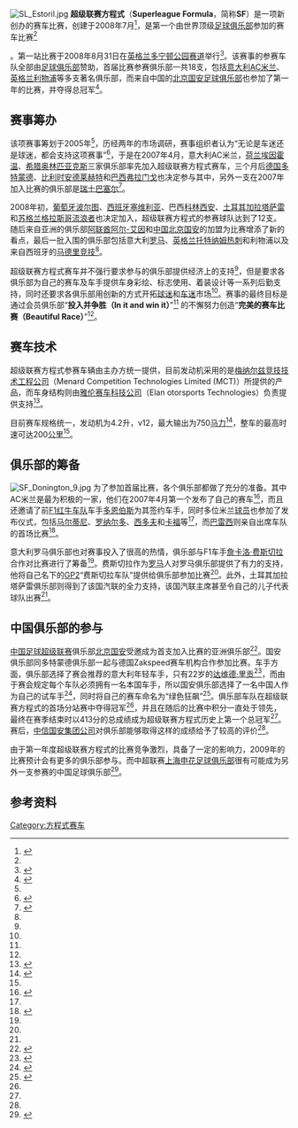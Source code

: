 [[File:SL_Estoril.jpg|right]]
'''超级联赛方程式'''（'''Superleague Formula'''，简称'''SF'''）是一项新创办的赛车比赛，创建于2008年7月<ref name="超级联盟方程式赛车大赛(Super League Formula) 简介
">{{cite web|url=http://www.98957.net/show.aspx?id=7995&cid=908|title=超级联盟方程式赛车大赛(Super League Formula) 简介|accessdate=2008-11-28|work=中国体育招商网}}{{dead link|date=2018年1月 |bot=InternetArchiveBot |fix-attempted=yes }}</ref>，是第一个由世界顶级[[足球俱乐部|足球俱乐部]]参加的赛车比赛<ref name="What we want/do">{{cite web|url=http://www.superleagueformula.com/superleague/What-is-SF/What-we-want-do|title={{english}}What we want/do|accessdate=2008-11-28|work=superleagueformula.com|deadurl=yes|archiveurl=https://web.archive.org/web/20090129153515/http://superleagueformula.com/superleague/What-is-SF/What-we-want-do|archivedate=2009-01-29}}</ref>。第一站比赛于2008年8月31日在[[英格兰|英格兰]][[多宁顿公园赛道|多宁顿公园赛道]]举行<ref name="足球豪门染指赛车 超级联赛方程式即将拉开战幕
">{{cite web|url=http://sports.sina.com.cn/f1/2008-08-01/09203824362.shtml|title=足球豪门染指赛车 超级联赛方程式即将拉开战幕|accessdate=2008-11-28|work=足球报|archive-date=2016-03-04|archive-url=https://web.archive.org/web/20160304120319/http://sports.sina.com.cn/f1/2008-08-01/09203824362.shtml|dead-url=no}}</ref>。该赛事的参赛车队全部由[[足球俱乐部|足球俱乐部]]赞助，首届比赛参赛俱乐部一共18支，包括[[意大利|意大利]][[AC米兰|AC米兰]]、[[英格兰|英格兰]][[利物浦足球俱乐部|利物浦]]等多支著名俱乐部，而来自中国的[[北京国安足球俱乐部|北京国安足球俱乐部]]也参加了第一年的比赛，并夺得总冠军<ref name="SF General Standings
">{{cite web|url=http://www.superleagueformula.com/superleague/Results/General-Standings|title={{english}}SF General Standings|accessdate=2008-11-28|work=superleagueformula.com|deadurl=yes|archiveurl=https://web.archive.org/web/20081101210934/http://superleagueformula.com/superleague/Results/General-Standings|archivedate=2008-11-01}}</ref>。

== 赛事筹办 ==
该项赛事筹划于2005年<ref name="足球豪门染指赛车 超级联赛方程式即将拉开战幕"/>，历经两年的市场调研，赛事组织者认为“无论是车迷还是球迷，都会支持这项赛事”<ref name="“超级联赛方程式赛”成立 马尔蒂尼为米兰试车">{{cite web|url=http://sports.sohu.com/20070405/n249223388.shtml|title=“超级联赛方程式赛”成立 马尔蒂尼为米兰试车|accessdate=2008-11-28|work=重庆晚报|archive-date=2008-01-04|archive-url=https://web.archive.org/web/20080104095413/http://sports.sohu.com/20070405/n249223388.shtml|dead-url=no}}</ref>，于是在2007年4月，意大利AC米兰，[[荷兰|荷兰]][[PSV埃因霍温|埃因霍温]]、[[希腊|希腊]][[奥林匹亚克斯|奥林匹亚克斯]]三家俱乐部率先加入超级联赛方程式赛车，三个月后[[德国|德国]][[多特蒙德足球俱乐部|多特蒙德]]、[[比利时|比利时]][[安德莱赫特足球俱乐部|安德莱赫特]]和[[巴西|巴西]][[弗拉门戈|弗拉门戈]]也决定参与其中，另外一支在2007年加入比赛的俱乐部是[[瑞士|瑞士]][[巴塞尔足球俱乐部|巴塞尔]]<ref name="Participating Clubs">{{cite web|url=http://www.superleagueformula.com/superleague/Clubs|title={{english}}Participating Clubs|accessdate=2008-11-28|work=superleagueformula.com|deadurl=yes|archiveurl=https://web.archive.org/web/20081205053039/http://superleagueformula.com/superleague/Clubs|archivedate=2008-12-05}}</ref>。

2008年初，[[葡萄牙|葡萄牙]][[波尔图足球俱乐部|波尔图]]、[[西班牙|西班牙]][[塞维利亚足球俱乐部|塞维利亚]]、巴西[[科林西安|科林西安]]、[[土耳其|土耳其]][[加拉塔萨雷|加拉塔萨雷]]和[[苏格兰|苏格兰]][[格拉斯哥流浪者|格拉斯哥流浪者]]也决定加入，超级联赛方程式的参赛球队达到了12支。随后来自亚洲的俱乐部[[阿联酋|阿联酋]][[艾恩足球俱乐部|阿尔-艾因]]和[[中国|中国]][[北京国安|北京国安]]的加盟为比赛增添了新的看点，最后一批入围的俱乐部包括意大利[[罗马足球俱乐部|罗马]]、[[英格兰|英格兰]][[托特纳姆热刺|托特纳姆热刺]]和利物浦以及来自西班牙的[[马德里竞技|马德里竞技]]<ref name="Participating Clubs"/>。

超级联赛方程式赛车并不强行要求参与的俱乐部提供经济上的支持<ref name="Participating Clubs"/>，但是要求各俱乐部为自己的赛车及车手提供车身彩绘、标志使用、着装设计等一系列后勤支持，同时还要求各俱乐部用创新的方式开拓[[球迷|球迷]]和[[车迷|车迷]]市场<ref name="Participating Clubs"/>。赛事的最终目标是通过会员俱乐部“'''投入并争胜（In it and win it）'''”<ref name="Participating Clubs"/> 的不懈努力创造“'''完美的赛车比赛（Beautiful Race）'''”<ref name="What we want/do"/>。

== 赛车技术 ==
超级联赛方程式参赛车辆由主办方统一提供，目前发动机采用的是[[梅纳尔兹竞技技术工程公司|梅纳尔兹竞技技术工程公司]]（Menard Competition Technologies Limited (MCT)）所提供的产品，而车身结构则由[[雅伦赛车科技公司|雅伦赛车科技公司]]（Elan otorsports Technologies）负责提供支持<ref name="赛车与足球交汇 超级联盟方程式欲登金字塔顶端">{{cite web|url=http://f1.sports.sohu.com/20070404/n249204175.shtml|title=赛车与足球交汇 超级联盟方程式欲登金字塔顶端|accessdate=2008-11-28|work=搜狐体育|archive-date=2016-03-04|archive-url=https://web.archive.org/web/20160304210017/http://f1.sports.sohu.com/20070404/n249204175.shtml|dead-url=no}}</ref>。

目前赛车规格统一，发动机为4.2升，v12，最大输出为750[[马力|马力]]<ref name="Car & Engine overview">{{cite web|url=http://www.superleagueformula.com/superleague/Car-Engine/Engine-Overview|title={{english}} Car & Engine overview|accessdate=2008-11-28|work=superleagueformula.com|deadurl=yes|archiveurl=https://web.archive.org/web/20081021162803/http://www.superleagueformula.com/superleague/Car-Engine/Engine-Overview|archivedate=2008-10-21}}</ref>，整车的最高时速可达200[[公里|公里]]<ref name="赛车与足球交汇 超级联盟方程式欲登金字塔顶端"/>。

== 俱乐部的筹备 ==
[[File:SF_Donington_9.jpg|thumb]]
为了参加首届比赛，各个俱乐部都做了充分的准备。其中AC米兰是最为积极的一家，他们在2007年4月第一个发布了自己的赛车<ref name="超级联赛方程式将开赛 多恩伯斯加盟AC米兰车队">{{cite web |url=http://sports.eastday.com/s/20080522/u1a3606553.html|title=超级联赛方程式将开赛 多恩伯斯加盟AC米兰车队|accessdate=2008-11-28 |work= 东方网}}</ref>，而且还邀请了前[[F1|F1]][[红牛车队|红牛车队]]车手[[多恩伯斯|多恩伯斯]]为其签约车手，同时多位米兰[[球员|球员]]也参加了发布仪式，包括[[马尔蒂尼|马尔蒂尼]]、[[罗纳尔多|罗纳尔多]]、[[西多夫|西多夫]]和[[卡福|卡福]]等<ref name="超级联赛方程式将开赛 多恩伯斯加盟AC米兰车队"/>，而[[巴雷西|巴雷西]]则亲自出席车队的首场比赛<ref name="方程式超级联赛将刮起红黑旋风">{{cite web|url=http://www.racing-china.com/pub/acmilan/2008/0830/85947.htm|title=方程式超级联赛将刮起红黑旋风|accessdate=2008-11-28|work=AC米兰 中文官方网站}}{{dead link|date=2018年1月 |bot=InternetArchiveBot |fix-attempted=yes }}</ref>。

意大利罗马俱乐部也对赛事投入了很高的热情，俱乐部与F1车手[[詹卡洛·费斯切拉|詹卡洛·费斯切拉]]合作对比赛进行了筹备<ref name="足球豪门染指赛车 超级联赛方程式即将拉开战幕"/>。费斯切拉作为[[罗马|罗马]]人对罗马俱乐部提供了有力的支持，他将自己名下的[[GP2|GP2]]“费斯切拉车队”提供给俱乐部参加比赛<ref name="足球豪门染指赛车 超级联赛方程式即将拉开战幕"/>。此外，土耳其加拉塔萨雷俱乐部则得到了该国汽联的全力支持，该国汽联主席甚至令自己的儿子代表球队出赛<ref name="足球豪门染指赛车 超级联赛方程式即将拉开战幕"/>。

== 中国俱乐部的参与 ==
[[中国足球超级联赛|中国足球超级联赛]]俱乐部[[北京国安|北京国安]]受邀成为首支加入比赛的亚洲俱乐部<ref name="国安组建方程式赛车队 加盟国际超级联赛">{{cite web |url=http://www.espnstar.com.cn/pub/csl/2008/0827/85494.htm|title=国安组建方程式赛车队 加盟国际超级联赛|accessdate=2008-11-28 |work= espnstar.com.cn}}</ref>。国安俱乐部同多特蒙德俱乐部一起与德国Zakspeed赛车机构合作参加比赛。车手方面，俱乐部选择了赛会推荐的意大利年轻车手，只有22岁的[[达维德·里贡|达维德·里贡]]<ref name="国安“1号”神似耶利奇 里贡愿让中国球迷成为车迷">{{cite web|url=http://csl.cnsoccer.titan24.com/08-09-03/111604.html|title=国安“1号”神似耶利奇 里贡愿让中国球迷成为车迷|accessdate=2008-11-28|work=体坛周报}}{{dead link|date=2018年1月 |bot=InternetArchiveBot |fix-attempted=yes }}</ref>，而由于赛会规定每个车队必须拥有一名本国车手，所以国安俱乐部选择了一名中国人作为自己的试车手<ref name="超级联赛方程式首站 国安力压欧洲诸豪门勇夺冠军">{{cite web|url=http://csl.cnsoccer.titan24.com/08-09-02/111516.html|title=超级联赛方程式首站 国安力压欧洲诸豪门勇夺冠军|accessdate=2008-11-28|work=体坛网}}{{dead link|date=2018年1月 |bot=InternetArchiveBot |fix-attempted=yes }}</ref>，同时将自己的赛车命名为“绿色狂飙”<ref name="国安集团祝贺北京国安“绿色狂飙赛车”勇得冠军">{{cite web|url=http://www.fcguoan.com/news/index.aspx?id=081030104526741e3ecd|title=国安集团祝贺北京国安“绿色狂飙赛车”勇得冠军|accessdate=2008-11-28|work=体坛网}}{{dead link|date=2018年1月 |bot=InternetArchiveBot |fix-attempted=yes }}</ref>。俱乐部车队在超级联赛方程式的首场分站赛中夺得冠军<ref name="超级联赛方程式首站 国安力压欧洲诸豪门勇夺冠军"/>，并且在随后的比赛中积分一直处于领先，最终在赛季结束时以413分的总成绩成为超级联赛方程式历史上第一个总冠军<ref name="SF General Standings"/>。赛后，[[中信国安集团公司|中信国安集团公司]]对俱乐部能够取得这样的成绩给予了较高的评价<ref name="国安集团祝贺北京国安“绿色狂飙赛车”勇得冠军"/>。

由于第一年度超级联赛方程式的比赛竞争激烈，具备了一定的影响力，2009年的比赛预计会有更多的俱乐部参与。而中超联赛[[上海申花足球俱乐部|上海申花足球俱乐部]]很有可能成为另外一支参赛的中国足球俱乐部<ref name="国安第二战场压AC米兰夺冠 联赛方程式申花欲09出战">{{cite web |url=http://sports.sina.com.cn/j/2008-11-24/10274088838.shtml|title=国安第二战场压AC米兰夺冠 联赛方程式申花欲09出战|accessdate=2008-11-28 |work= 足球报}}</ref>。
== 参考资料 ==
{{Reflist}}

[[Category:方程式赛车|Category:方程式赛车]]
